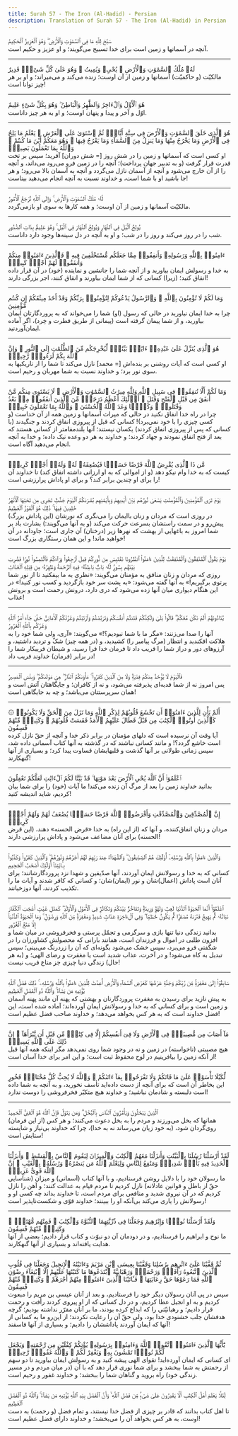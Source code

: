 ```yaml
---
title: Surah 57 - The Iron (Al-Hadid) - Persian
description: Translation of Surah 57 - The Iron (Al-Hadid) in Persian
---
```





<Aside type="quran" title="1">
سَبَّحَ لِلَّهِ مَا فِى ٱلسَّمَٰوَٰتِ وَٱلْأَرْضِ ۖ وَهُوَ ٱلْعَزِيزُ ٱلْحَكِيمُ
</Aside>

<Aside type="reference" title="1">
آنچه در آسمانها و زمین است برای خدا تسبیح می‌گویند؛ و او عزیز و حکیم است.
</Aside>

---

<Aside type="quran" title="2">
لَهُۥ مُلْكُ ٱلسَّمَٰوَٰتِ وَٱلْأَرْضِ ۖ يُحْىِۦ وَيُمِيتُ ۖ وَهُوَ عَلَىٰ كُلِّ شَىْءٍۢ قَدِيرٌ
</Aside>

<Aside type="reference" title="2">
مالکیّت (و حاکمیّت) آسمانها و زمین از آن اوست؛ زنده می‌کند و می‌میراند؛ و او بر هر چیز توانا است!
</Aside>

---

<Aside type="quran" title="3">
هُوَ ٱلْأَوَّلُ وَٱلْءَاخِرُ وَٱلظَّٰهِرُ وَٱلْبَاطِنُ ۖ وَهُوَ بِكُلِّ شَىْءٍ عَلِيمٌ
</Aside>

<Aside type="reference" title="3">
اوّل و آخر و پیدا و پنهان اوست؛ و او به هر چیز داناست.
</Aside>

---

<Aside type="quran" title="4">
هُوَ ٱلَّذِى خَلَقَ ٱلسَّمَٰوَٰتِ وَٱلْأَرْضَ فِى سِتَّةِ أَيَّامٍۢ ثُمَّ ٱسْتَوَىٰ عَلَى ٱلْعَرْشِ ۚ يَعْلَمُ مَا يَلِجُ فِى ٱلْأَرْضِ وَمَا يَخْرُجُ مِنْهَا وَمَا يَنزِلُ مِنَ ٱلسَّمَآءِ وَمَا يَعْرُجُ فِيهَا ۖ وَهُوَ مَعَكُمْ أَيْنَ مَا كُنتُمْ ۚ وَٱللَّهُ بِمَا تَعْمَلُونَ بَصِيرٌۭ
</Aside>

<Aside type="reference" title="4">
او کسی است که آسمانها و زمین را در شش روز [= شش دوران‌] آفرید؛ سپس بر تخت قدرت قرار گرفت (و به تدبیر جهان پرداخت)؛ آنچه را در زمین فرو می‌رود می‌داند، و آنچه را از آن خارج می‌شود و آنچه از آسمان نازل می‌گردد و آنچه به آسمان بالا می‌رود؛ و هر جا باشید او با شما است، و خداوند نسبت به آنچه انجام می‌دهید بیناست!
</Aside>

---

<Aside type="quran" title="5">
لَّهُۥ مُلْكُ ٱلسَّمَٰوَٰتِ وَٱلْأَرْضِ ۚ وَإِلَى ٱللَّهِ تُرْجَعُ ٱلْأُمُورُ
</Aside>

<Aside type="reference" title="5">
مالکیّت آسمانها و زمین از آن اوست؛ و همه کارها به سوی او بازمی‌گردد.
</Aside>

---

<Aside type="quran" title="6">
يُولِجُ ٱلَّيْلَ فِى ٱلنَّهَارِ وَيُولِجُ ٱلنَّهَارَ فِى ٱلَّيْلِ ۚ وَهُوَ عَلِيمٌۢ بِذَاتِ ٱلصُّدُورِ
</Aside>

<Aside type="reference" title="6">
شب را در روز می‌کند و روز را در شب؛ و او به آنچه در دل سینه‌ها وجود دارد داناست.
</Aside>

---

<Aside type="quran" title="7">
ءَامِنُوا۟ بِٱللَّهِ وَرَسُولِهِۦ وَأَنفِقُوا۟ مِمَّا جَعَلَكُم مُّسْتَخْلَفِينَ فِيهِ ۖ فَٱلَّذِينَ ءَامَنُوا۟ مِنكُمْ وَأَنفَقُوا۟ لَهُمْ أَجْرٌۭ كَبِيرٌۭ
</Aside>

<Aside type="reference" title="7">
به خدا و رسولش ایمان بیاورید و از آنچه شما را جانشین و نماینده (خود) در آن قرار داده انفاق کنید؛ (زیرا) کسانی که از شما ایمان بیاورند و انفاق کنند، اجر بزرگی دارند!
</Aside>

---

<Aside type="quran" title="8">
وَمَا لَكُمْ لَا تُؤْمِنُونَ بِٱللَّهِ ۙ وَٱلرَّسُولُ يَدْعُوكُمْ لِتُؤْمِنُوا۟ بِرَبِّكُمْ وَقَدْ أَخَذَ مِيثَٰقَكُمْ إِن كُنتُم مُّؤْمِنِينَ
</Aside>

<Aside type="reference" title="8">
چرا به خدا ایمان نیاورید در حالی که رسول (او) شما را می‌خواند که به پروردگارتان ایمان بیاورید، و از شما پیمان گرفته است (پیمانی از طریق فطرت و خِرد)، اگر آماده ایمان‌آوردنید.
</Aside>

---

<Aside type="quran" title="9">
هُوَ ٱلَّذِى يُنَزِّلُ عَلَىٰ عَبْدِهِۦٓ ءَايَٰتٍۭ بَيِّنَٰتٍۢ لِّيُخْرِجَكُم مِّنَ ٱلظُّلُمَٰتِ إِلَى ٱلنُّورِ ۚ وَإِنَّ ٱللَّهَ بِكُمْ لَرَءُوفٌۭ رَّحِيمٌۭ
</Aside>

<Aside type="reference" title="9">
او کسی است که آیات روشنی بر بنده‌اش [= محمد] نازل می‌کند تا شما را از تاریکیها به سوی نور برد؛ و خداوند نسبت به شما مهربان و رحیم است.
</Aside>

---

<Aside type="quran" title="10">
وَمَا لَكُمْ أَلَّا تُنفِقُوا۟ فِى سَبِيلِ ٱللَّهِ وَلِلَّهِ مِيرَٰثُ ٱلسَّمَٰوَٰتِ وَٱلْأَرْضِ ۚ لَا يَسْتَوِى مِنكُم مَّنْ أَنفَقَ مِن قَبْلِ ٱلْفَتْحِ وَقَٰتَلَ ۚ أُو۟لَٰٓئِكَ أَعْظَمُ دَرَجَةًۭ مِّنَ ٱلَّذِينَ أَنفَقُوا۟ مِنۢ بَعْدُ وَقَٰتَلُوا۟ ۚ وَكُلًّۭا وَعَدَ ٱللَّهُ ٱلْحُسْنَىٰ ۚ وَٱللَّهُ بِمَا تَعْمَلُونَ خَبِيرٌۭ
</Aside>

<Aside type="reference" title="10">
چرا در راه خدا انفاق نکنید در حالی که میراث آسمانها و زمین همه از آن خداست (و کسی چیزی را با خود نمی‌برد)! کسانی که قبل از پیروزی انفاق کردند و جنگیدند (با کسانی که پس از پیروزی انفاق کردند) یکسان نیستند؛ آنها بلندمقامتر از کسانی هستند که بعد از فتح انفاق نمودند و جهاد کردند؛ و خداوند به هر دو وعده نیک داده؛ و خدا به آنچه انجام می‌دهید آگاه است.
</Aside>

---

<Aside type="quran" title="11">
مَّن ذَا ٱلَّذِى يُقْرِضُ ٱللَّهَ قَرْضًا حَسَنًۭا فَيُضَٰعِفَهُۥ لَهُۥ وَلَهُۥٓ أَجْرٌۭ كَرِيمٌۭ
</Aside>

<Aside type="reference" title="11">
کیست که به خدا وام نیکو دهد (و از اموالی که به او ارزانی داشته انفاق کند) تا خداوند آن را برای او چندین برابر کند؟ و برای او پاداش پرارزشی است!
</Aside>

---

<Aside type="quran" title="12">
يَوْمَ تَرَى ٱلْمُؤْمِنِينَ وَٱلْمُؤْمِنَٰتِ يَسْعَىٰ نُورُهُم بَيْنَ أَيْدِيهِمْ وَبِأَيْمَٰنِهِم بُشْرَىٰكُمُ ٱلْيَوْمَ جَنَّٰتٌۭ تَجْرِى مِن تَحْتِهَا ٱلْأَنْهَٰرُ خَٰلِدِينَ فِيهَا ۚ ذَٰلِكَ هُوَ ٱلْفَوْزُ ٱلْعَظِيمُ
</Aside>

<Aside type="reference" title="12">
(این پاداش بزرگ) در روزی است که مردان و زنان باایمان را می‌نگری که نورشان پیش‌رو و در سمت راستشان بسرعت حرکت می‌کند (و به آنها می‌گویند:) بشارت باد بر شما امروز به باغهایی از بهشت که نهرها زیر (درختان) آن جاری است؛ جاودانه در آن خواهید ماند! و این همان رستگاری بزرگ است!
</Aside>

---

<Aside type="quran" title="13">
يَوْمَ يَقُولُ ٱلْمُنَٰفِقُونَ وَٱلْمُنَٰفِقَٰتُ لِلَّذِينَ ءَامَنُوا۟ ٱنظُرُونَا نَقْتَبِسْ مِن نُّورِكُمْ قِيلَ ٱرْجِعُوا۟ وَرَآءَكُمْ فَٱلْتَمِسُوا۟ نُورًۭا فَضُرِبَ بَيْنَهُم بِسُورٍۢ لَّهُۥ بَابٌۢ بَاطِنُهُۥ فِيهِ ٱلرَّحْمَةُ وَظَٰهِرُهُۥ مِن قِبَلِهِ ٱلْعَذَابُ
</Aside>

<Aside type="reference" title="13">
روزی که مردان و زنان منافق به مؤمنان می‌گویند: «نظری به ما بیفکنید تا از نور شما پرتوی برگیریم!» به آنها گفته می‌شود: «به پشت سر خود بازگردید و کسب نور کنید!» در این هنگام دیواری میان آنها زده می‌شود که دری دارد، درونش رحمت است و برونش عذاب!
</Aside>

---

<Aside type="quran" title="14">
يُنَادُونَهُمْ أَلَمْ نَكُن مَّعَكُمْ ۖ قَالُوا۟ بَلَىٰ وَلَٰكِنَّكُمْ فَتَنتُمْ أَنفُسَكُمْ وَتَرَبَّصْتُمْ وَٱرْتَبْتُمْ وَغَرَّتْكُمُ ٱلْأَمَانِىُّ حَتَّىٰ جَآءَ أَمْرُ ٱللَّهِ وَغَرَّكُم بِٱللَّهِ ٱلْغَرُورُ
</Aside>

<Aside type="reference" title="14">
آنها را صدا می‌زنند: «مگر ما با شما نبودیم؟!» می‌گویند: «آری، ولی شما خود را به هلاکت افکندید و انتظار (مرگ پیامبر را) کشیدید، و (در همه چیز) شکّ و تردید داشتید، و آرزوهای دور و دراز شما را فریب داد تا فرمان خدا فرا رسید، و شیطان فریبکار شما را در برابر (فرمان) خداوند فریب داد!
</Aside>

---

<Aside type="quran" title="15">
فَٱلْيَوْمَ لَا يُؤْخَذُ مِنكُمْ فِدْيَةٌۭ وَلَا مِنَ ٱلَّذِينَ كَفَرُوا۟ ۚ مَأْوَىٰكُمُ ٱلنَّارُ ۖ هِىَ مَوْلَىٰكُمْ ۖ وَبِئْسَ ٱلْمَصِيرُ
</Aside>

<Aside type="reference" title="15">
پس امروز نه از شما فدیه‌ای پذیرفته می‌شود، و نه از کافران؛ و جایگاهتان آتش است و همان سرپرستتان می‌باشد؛ و چه بد جایگاهی است!
</Aside>

---

<Aside type="quran" title="16">
۞ أَلَمْ يَأْنِ لِلَّذِينَ ءَامَنُوٓا۟ أَن تَخْشَعَ قُلُوبُهُمْ لِذِكْرِ ٱللَّهِ وَمَا نَزَلَ مِنَ ٱلْحَقِّ وَلَا يَكُونُوا۟ كَٱلَّذِينَ أُوتُوا۟ ٱلْكِتَٰبَ مِن قَبْلُ فَطَالَ عَلَيْهِمُ ٱلْأَمَدُ فَقَسَتْ قُلُوبُهُمْ ۖ وَكَثِيرٌۭ مِّنْهُمْ فَٰسِقُونَ
</Aside>

<Aside type="reference" title="16">
آیا وقت آن نرسیده است که دلهای مؤمنان در برابر ذکر خدا و آنچه از حقّ نازل کرده است خاشع گردد؟! و مانند کسانی نباشند که در گذشته به آنها کتاب آسمانی داده شد، سپس زمانی طولانی بر آنها گذشت و قلبهایشان قساوت پیدا کرد؛ و بسیاری از آنها گنهکارند!
</Aside>

---

<Aside type="quran" title="17">
ٱعْلَمُوٓا۟ أَنَّ ٱللَّهَ يُحْىِ ٱلْأَرْضَ بَعْدَ مَوْتِهَا ۚ قَدْ بَيَّنَّا لَكُمُ ٱلْءَايَٰتِ لَعَلَّكُمْ تَعْقِلُونَ
</Aside>

<Aside type="reference" title="17">
بدانید خداوند زمین را بعد از مرگ آن زنده می‌کند! ما آیات (خود) را برای شما بیان کردیم، شاید اندیشه کنید!
</Aside>

---

<Aside type="quran" title="18">
إِنَّ ٱلْمُصَّدِّقِينَ وَٱلْمُصَّدِّقَٰتِ وَأَقْرَضُوا۟ ٱللَّهَ قَرْضًا حَسَنًۭا يُضَٰعَفُ لَهُمْ وَلَهُمْ أَجْرٌۭ كَرِيمٌۭ
</Aside>

<Aside type="reference" title="18">
مردان و زنان انفاق‌کننده، و آنها که (از این راه) به خدا «قرض الحسنه» دهند، (این قرض الحسنه) برای آنان مضاعف می‌شود و پاداش پرارزشی دارند!
</Aside>

---

<Aside type="quran" title="19">
وَٱلَّذِينَ ءَامَنُوا۟ بِٱللَّهِ وَرُسُلِهِۦٓ أُو۟لَٰٓئِكَ هُمُ ٱلصِّدِّيقُونَ ۖ وَٱلشُّهَدَآءُ عِندَ رَبِّهِمْ لَهُمْ أَجْرُهُمْ وَنُورُهُمْ ۖ وَٱلَّذِينَ كَفَرُوا۟ وَكَذَّبُوا۟ بِـَٔايَٰتِنَآ أُو۟لَٰٓئِكَ أَصْحَٰبُ ٱلْجَحِيمِ
</Aside>

<Aside type="reference" title="19">
کسانی که به خدا و رسولانش ایمان آوردند، آنها صدّیقین و شهدا نزد پروردگارشانند؛ برای آنان است پاداش (اعمال)شان و نور (ایمان)شان؛ و کسانی که کافر شدند و آیات ما را تکذیب کردند، آنها دوزخیانند.
</Aside>

---

<Aside type="quran" title="20">
ٱعْلَمُوٓا۟ أَنَّمَا ٱلْحَيَوٰةُ ٱلدُّنْيَا لَعِبٌۭ وَلَهْوٌۭ وَزِينَةٌۭ وَتَفَاخُرٌۢ بَيْنَكُمْ وَتَكَاثُرٌۭ فِى ٱلْأَمْوَٰلِ وَٱلْأَوْلَٰدِ ۖ كَمَثَلِ غَيْثٍ أَعْجَبَ ٱلْكُفَّارَ نَبَاتُهُۥ ثُمَّ يَهِيجُ فَتَرَىٰهُ مُصْفَرًّۭا ثُمَّ يَكُونُ حُطَٰمًۭا ۖ وَفِى ٱلْءَاخِرَةِ عَذَابٌۭ شَدِيدٌۭ وَمَغْفِرَةٌۭ مِّنَ ٱللَّهِ وَرِضْوَٰنٌۭ ۚ وَمَا ٱلْحَيَوٰةُ ٱلدُّنْيَآ إِلَّا مَتَٰعُ ٱلْغُرُورِ
</Aside>

<Aside type="reference" title="20">
بدانید زندگی دنیا تنها بازی و سرگرمی و تجمّل پرستی و فخرفروشی در میان شما و افزون طلبی در اموال و فرزندان است، همانند بارانی که محصولش کشاورزان را در شگفتی فرو می‌برد، سپس خشک می‌شود بگونه‌ای که آن را زردرنگ می‌بینی؛ سپس تبدیل به کاه می‌شود! و در آخرت، عذاب شدید است یا مغفرت و رضای الهی؛ و (به هر حال) زندگی دنیا چیزی جز متاع فریب نیست!
</Aside>

---

<Aside type="quran" title="21">
سَابِقُوٓا۟ إِلَىٰ مَغْفِرَةٍۢ مِّن رَّبِّكُمْ وَجَنَّةٍ عَرْضُهَا كَعَرْضِ ٱلسَّمَآءِ وَٱلْأَرْضِ أُعِدَّتْ لِلَّذِينَ ءَامَنُوا۟ بِٱللَّهِ وَرُسُلِهِۦ ۚ ذَٰلِكَ فَضْلُ ٱللَّهِ يُؤْتِيهِ مَن يَشَآءُ ۚ وَٱللَّهُ ذُو ٱلْفَضْلِ ٱلْعَظِيمِ
</Aside>

<Aside type="reference" title="21">
به پیش تازید برای رسیدن به مغفرت پروردگارتان و بهشتی که پهنه آن مانند پهنه آسمان و زمین است و برای کسانی که به خدا و رسولانش ایمان آورده‌اند؛ آماده شده است، این فضل خداوند است که به هر کس بخواهد می‌دهد؛ و خداوند صاحب فضل عظیم است!
</Aside>

---

<Aside type="quran" title="22">
مَآ أَصَابَ مِن مُّصِيبَةٍۢ فِى ٱلْأَرْضِ وَلَا فِىٓ أَنفُسِكُمْ إِلَّا فِى كِتَٰبٍۢ مِّن قَبْلِ أَن نَّبْرَأَهَآ ۚ إِنَّ ذَٰلِكَ عَلَى ٱللَّهِ يَسِيرٌۭ
</Aside>

<Aside type="reference" title="22">
هیچ مصیبتی (ناخواسته) در زمین و نه در وجود شما روی نمی‌دهد مگر اینکه همه آنها قبل از آنکه زمین را بیافرینیم در لوح محفوظ ثبت است؛ و این امر برای خدا آسان است!
</Aside>

---

<Aside type="quran" title="23">
لِّكَيْلَا تَأْسَوْا۟ عَلَىٰ مَا فَاتَكُمْ وَلَا تَفْرَحُوا۟ بِمَآ ءَاتَىٰكُمْ ۗ وَٱللَّهُ لَا يُحِبُّ كُلَّ مُخْتَالٍۢ فَخُورٍ
</Aside>

<Aside type="reference" title="23">
این بخاطر آن است که برای آنچه از دست داده‌اید تأسف نخورید، و به آنچه به شما داده است دلبسته و شادمان نباشید؛ و خداوند هیچ متکبّر فخرفروشی را دوست ندارد!
</Aside>

---

<Aside type="quran" title="24">
ٱلَّذِينَ يَبْخَلُونَ وَيَأْمُرُونَ ٱلنَّاسَ بِٱلْبُخْلِ ۗ وَمَن يَتَوَلَّ فَإِنَّ ٱللَّهَ هُوَ ٱلْغَنِىُّ ٱلْحَمِيدُ
</Aside>

<Aside type="reference" title="24">
همانها که بخل می‌ورزند و مردم را به بخل دعوت می‌کنند؛ و هر کس (از این فرمان) روی‌گردان شود، (به خود زیان می‌رساند نه به خدا)، چرا که خداوند بی‌نیاز و شایسته ستایش است!
</Aside>

---

<Aside type="quran" title="25">
لَقَدْ أَرْسَلْنَا رُسُلَنَا بِٱلْبَيِّنَٰتِ وَأَنزَلْنَا مَعَهُمُ ٱلْكِتَٰبَ وَٱلْمِيزَانَ لِيَقُومَ ٱلنَّاسُ بِٱلْقِسْطِ ۖ وَأَنزَلْنَا ٱلْحَدِيدَ فِيهِ بَأْسٌۭ شَدِيدٌۭ وَمَنَٰفِعُ لِلنَّاسِ وَلِيَعْلَمَ ٱللَّهُ مَن يَنصُرُهُۥ وَرُسُلَهُۥ بِٱلْغَيْبِ ۚ إِنَّ ٱللَّهَ قَوِىٌّ عَزِيزٌۭ
</Aside>

<Aside type="reference" title="25">
ما رسولان خود را با دلایل روشن فرستادیم، و با آنها کتاب (آسمانی) و میزان (شناسایی حقّ از باطل و قوانین عادلانه) نازل کردیم تا مردم قیام به عدالت کنند؛ و آهن را نازل کردیم که در آن نیروی شدید و منافعی برای مردم است، تا خداوند بداند چه کسی او و رسولانش را یاری می‌کند بی‌آنکه او را ببینند؛ خداوند قوّی و شکست‌ناپذیر است!
</Aside>

---

<Aside type="quran" title="26">
وَلَقَدْ أَرْسَلْنَا نُوحًۭا وَإِبْرَٰهِيمَ وَجَعَلْنَا فِى ذُرِّيَّتِهِمَا ٱلنُّبُوَّةَ وَٱلْكِتَٰبَ ۖ فَمِنْهُم مُّهْتَدٍۢ ۖ وَكَثِيرٌۭ مِّنْهُمْ فَٰسِقُونَ
</Aside>

<Aside type="reference" title="26">
ما نوح و ابراهیم را فرستادیم، و در دودمان آن دو نبوّت و کتاب قرار دادیم؛ بعضی از آنها هدایت یافته‌اند و بسیاری از آنها گنهکارند.
</Aside>

---

<Aside type="quran" title="27">
ثُمَّ قَفَّيْنَا عَلَىٰٓ ءَاثَٰرِهِم بِرُسُلِنَا وَقَفَّيْنَا بِعِيسَى ٱبْنِ مَرْيَمَ وَءَاتَيْنَٰهُ ٱلْإِنجِيلَ وَجَعَلْنَا فِى قُلُوبِ ٱلَّذِينَ ٱتَّبَعُوهُ رَأْفَةًۭ وَرَحْمَةًۭ وَرَهْبَانِيَّةً ٱبْتَدَعُوهَا مَا كَتَبْنَٰهَا عَلَيْهِمْ إِلَّا ٱبْتِغَآءَ رِضْوَٰنِ ٱللَّهِ فَمَا رَعَوْهَا حَقَّ رِعَايَتِهَا ۖ فَـَٔاتَيْنَا ٱلَّذِينَ ءَامَنُوا۟ مِنْهُمْ أَجْرَهُمْ ۖ وَكَثِيرٌۭ مِّنْهُمْ فَٰسِقُونَ
</Aside>

<Aside type="reference" title="27">
سپس در پی آنان رسولان دیگر خود را فرستادیم، و بعد از آنان عیسی بن مریم را مبعوث کردیم و به او انجیل عطا کردیم، و در دل کسانی که از او پیروی کردند رأفت و رحمت قرار دادیم؛ و رهبانیّتی را که ابداع کرده بودند، ما بر آنان مقرّر نداشته بودیم؛ گرچه هدفشان جلب خشنودی خدا بود، ولی حقّ آن را رعایت نکردند؛ از این‌رو ما به کسانی از آنها که ایمان آوردند پاداششان را دادیم؛ و بسیاری از آنها فاسقند!
</Aside>

---

<Aside type="quran" title="28">
يَٰٓأَيُّهَا ٱلَّذِينَ ءَامَنُوا۟ ٱتَّقُوا۟ ٱللَّهَ وَءَامِنُوا۟ بِرَسُولِهِۦ يُؤْتِكُمْ كِفْلَيْنِ مِن رَّحْمَتِهِۦ وَيَجْعَل لَّكُمْ نُورًۭا تَمْشُونَ بِهِۦ وَيَغْفِرْ لَكُمْ ۚ وَٱللَّهُ غَفُورٌۭ رَّحِيمٌۭ
</Aside>

<Aside type="reference" title="28">
ای کسانی که ایمان آورده‌اید! تقوای الهی پیشه کنید و به رسولش ایمان بیاورید تا دو سهم از رحمتش به شما ببخشد و برای شما نوری قرار دهد که با آن (در میان مردم و در مسیر زندگی خود) راه بروید و گناهان شما را ببخشد؛ و خداوند غفور و رحیم است.
</Aside>

---

<Aside type="quran" title="29">
لِّئَلَّا يَعْلَمَ أَهْلُ ٱلْكِتَٰبِ أَلَّا يَقْدِرُونَ عَلَىٰ شَىْءٍۢ مِّن فَضْلِ ٱللَّهِ ۙ وَأَنَّ ٱلْفَضْلَ بِيَدِ ٱللَّهِ يُؤْتِيهِ مَن يَشَآءُ ۚ وَٱللَّهُ ذُو ٱلْفَضْلِ ٱلْعَظِيمِ
</Aside>

<Aside type="reference" title="29">
تا اهل کتاب بدانند که قادر بر چیزی از فضل خدا نیستند، و تمام فضل (و رحمت) به دست اوست، به هر کس بخواهد آن را می‌بخشد؛ و خداوند دارای فضل عظیم است!
</Aside>

---
